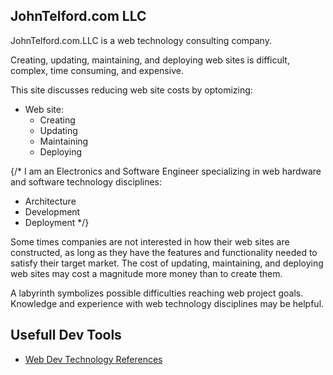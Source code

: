 
<PageTitle />

## JohnTelford.com LLC


JohnTelford.com.LLC is a web technology consulting company.

Creating, updating, maintaining, and deploying web sites is difficult,  complex, time consuming, and  expensive.

This site discusses reducing web site costs by optomizing:

-  Web site:
    - Creating
    - Updating 
    - Maintaining
    - Deploying

{/*
I am an Electronics and Software Engineer specializing in web hardware and software technology disciplines:

- Architecture
- Development
- Deployment
*/}


Some times companies are not interested in how their web sites are constructed, as long as they have the features and functionality needed to satisfy their target market. The cost of updating, maintaining, and deploying web sites may cost a magnitude  more money than to create them.

 A labyrinth symbolizes  possible  difficulties  reaching  web  project goals. Knowledge and experience with web technology disciplines  may be helpful. 

## Usefull Dev Tools

- [Web Dev Technology References](webTech) 

